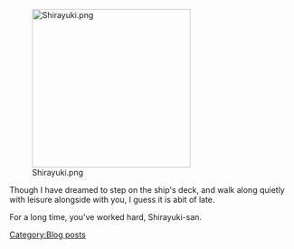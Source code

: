 [[File:Shirayuki.png|thumb|left|280px]]

Though I have dreamed to step on the ship's deck, and walk along quietly with leisure alongside with you, I guess it is abit of late.

<span style="font-weight:normal;">For a long time, you've worked hard, Shirayuki-san.</span>
[[Category:Blog posts]]